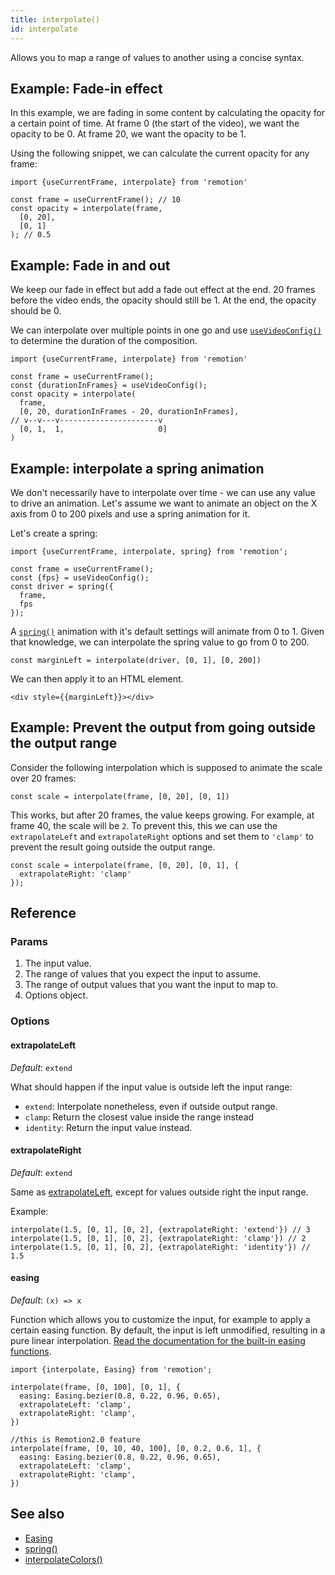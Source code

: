 ```yaml
---
title: interpolate()
id: interpolate
---
```



<YouTube
  minutes={6}
  href="https://www.youtube.com/watch?v=sff_CdWw_-c"
  thumb="https://i.ytimg.com/vi/sff_CdWw_-c/hqdefault.jpg?sqp=-oaymwEcCPYBEIoBSFXyq4qpAw4IARUAAIhCGAFwAcABBg==&rs=AOn4CLDPXdTFxf6qNNfkSr_91y0xVTXaXQ"
  title="How to interpolate()"
/>

Allows you to map a range of values to another using a concise syntax.

## Example: Fade-in effect

In this example, we are fading in some content by calculating the opacity for a certain point of time.
At frame 0 (the start of the video), we want the opacity to be 0.
At frame 20, we want the opacity to be 1.

Using the following snippet, we can calculate the current opacity for any frame:

```tsx
import {useCurrentFrame, interpolate} from 'remotion'

const frame = useCurrentFrame(); // 10
const opacity = interpolate(frame,
  [0, 20],
  [0, 1]
); // 0.5
```

## Example: Fade in and out

We keep our fade in effect but add a fade out effect at the end.
20 frames before the video ends, the opacity should still be 1.
At the end, the opacity should be 0.

We can interpolate over multiple points in one go and use [`useVideoConfig()`](/docs/use-video-config) to determine the duration of the composition.

```tsx
import {useCurrentFrame, interpolate} from 'remotion'

const frame = useCurrentFrame();
const {durationInFrames} = useVideoConfig();
const opacity = interpolate(
  frame,
  [0, 20, durationInFrames - 20, durationInFrames],
// v--v---v----------------------v
  [0, 1,  1,                     0]
)
```

## Example: interpolate a spring animation

We don't necessarily have to interpolate over time - we can use any value to drive an animation.
Let's assume we want to animate an object on the X axis from 0 to 200 pixels and use a spring animation for it.

Let's create a spring:

```tsx
import {useCurrentFrame, interpolate, spring} from 'remotion';

const frame = useCurrentFrame();
const {fps} = useVideoConfig();
const driver = spring({
  frame,
  fps
});
```

A [`spring()`](/docs/spring) animation with it's default settings will animate from 0 to 1.
Given that knowledge, we can interpolate the spring value to go from 0 to 200.

```tsx
const marginLeft = interpolate(driver, [0, 1], [0, 200])
```

We can then apply it to an HTML element.

```tsx
<div style={{marginLeft}}></div>
```

## Example: Prevent the output from going outside the output range

Consider the following interpolation which is supposed to animate the scale over 20 frames:

```tsx
const scale = interpolate(frame, [0, 20], [0, 1])
```

This works, but after 20 frames, the value keeps growing. For example, at frame 40, the scale will be `2`.
To prevent this, this we can use the `extrapolateLeft` and `extrapolateRight` options and set them to `'clamp'` to prevent the result going outside the output range.

```tsx
const scale = interpolate(frame, [0, 20], [0, 1], {
  extrapolateRight: 'clamp'
});
```

## Reference

### Params

1. The input value.
2. The range of values that you expect the input to assume.
3. The range of output values that you want the input to map to.
4. Options object.

### Options

#### extrapolateLeft

_Default_: `extend`

What should happen if the input value is outside left the input range:

- `extend`: Interpolate nonetheless, even if outside output range.
- `clamp`: Return the closest value inside the range instead
- `identity`: Return the input value instead.

#### extrapolateRight

_Default_: `extend`

Same as [extrapolateLeft](#extrapolateleft), except for values outside right the input range.

Example:

```tsx
interpolate(1.5, [0, 1], [0, 2], {extrapolateRight: 'extend'}) // 3
interpolate(1.5, [0, 1], [0, 2], {extrapolateRight: 'clamp'}) // 2
interpolate(1.5, [0, 1], [0, 2], {extrapolateRight: 'identity'}) // 1.5
```

#### easing

_Default_: `(x) => x`

Function which allows you to customize the input, for example to apply a certain easing function.
By default, the input is left unmodified, resulting in a pure linear interpolation. [Read the documentation for the built-in easing functions](/docs/easing).

```tsx
import {interpolate, Easing} from 'remotion';

interpolate(frame, [0, 100], [0, 1], {
  easing: Easing.bezier(0.8, 0.22, 0.96, 0.65),
  extrapolateLeft: 'clamp',
  extrapolateRight: 'clamp',
})

//this is Remotion2.0 feature
interpolate(frame, [0, 10, 40, 100], [0, 0.2, 0.6, 1], {
  easing: Easing.bezier(0.8, 0.22, 0.96, 0.65),
  extrapolateLeft: 'clamp',
  extrapolateRight: 'clamp',
})
```

## See also

- [Easing](/docs/easing)
- [spring()](/docs/spring)
- [interpolateColors()](/docs/interpolate-colors)
